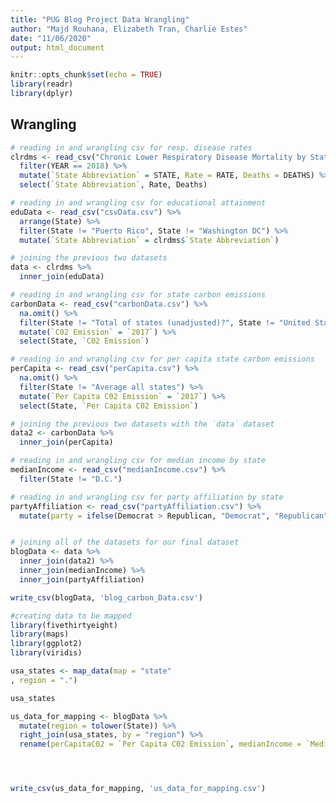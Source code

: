 ```yaml
---
title: "PUG Blog Project Data Wrangling"
author: "Majd Rouhana, Elizabeth Tran, Charlie Estes"
date: "11/06/2020"
output: html_document
---
```


```r
knitr::opts_chunk$set(echo = TRUE)
library(readr)
library(dplyr)
```

## Wrangling

```r
# reading in and wrangling csv for resp. disease rates
clrdms <- read_csv("Chronic Lower Respiratory Disease Mortality by State.csv") %>%
  filter(YEAR == 2018) %>%
  mutate(`State Abbreviation` = STATE, Rate = RATE, Deaths = DEATHS) %>%
  select(`State Abbreviation`, Rate, Deaths)

# reading in and wrangling csv for educational attainment
eduData <- read_csv("csvData.csv") %>%
  arrange(State) %>%
  filter(State != "Puerto Rico", State != "Washington DC") %>%
  mutate(`State Abbreviation` = clrdms$`State Abbreviation`)

# joining the previous two datasets
data <- clrdms %>%
  inner_join(eduData)

# reading in and wrangling csv for state carbon emissions
carbonData <- read_csv("carbonData.csv") %>%
  na.omit() %>%
  filter(State != "Total of states (unadjusted)?", State != "United States", State != "District of Columbia") %>%
  mutate(`C02 Emission` = `2017`) %>%
  select(State, `C02 Emission`)

# reading in and wrangling csv for per capita state carbon emissions
perCapita <- read_csv("perCapita.csv") %>%
  na.omit() %>%
  filter(State != "Average all states") %>%
  mutate(`Per Capita C02 Emission` = `2017`) %>%
  select(State, `Per Capita C02 Emission`)

# joining the previous two datasets with the `data` dataset
data2 <- carbonData %>%
  inner_join(perCapita)

# reading in and wrangling csv for median income by state
medianIncome <- read_csv("medianIncome.csv") %>%
  filter(State != "D.C.")

# reading in and wrangling csv for party affiliation by state
partyAffiliation <- read_csv("partyAffiliation.csv") %>%
  mutate(party = ifelse(Democrat > Republican, "Democrat", "Republican"))


# joining all of the datasets for our final dataset
blogData <- data %>%
  inner_join(data2) %>%
  inner_join(medianIncome) %>%
  inner_join(partyAffiliation)

write_csv(blogData, 'blog_carbon_Data.csv')

#creating data to be mapped
library(fivethirtyeight)
library(maps)
library(ggplot2)
library(viridis)

usa_states <- map_data(map = "state"
, region = ".")

usa_states

us_data_for_mapping <- blogData %>% 
  mutate(region = tolower(State)) %>%
  right_join(usa_states, by = "region") %>%
  rename(perCapitaC02 = `Per Capita C02 Emission`, medianIncome = `Median Income`, C02Emission = `C02 Emission`)




write_csv(us_data_for_mapping, 'us_data_for_mapping.csv')
```


